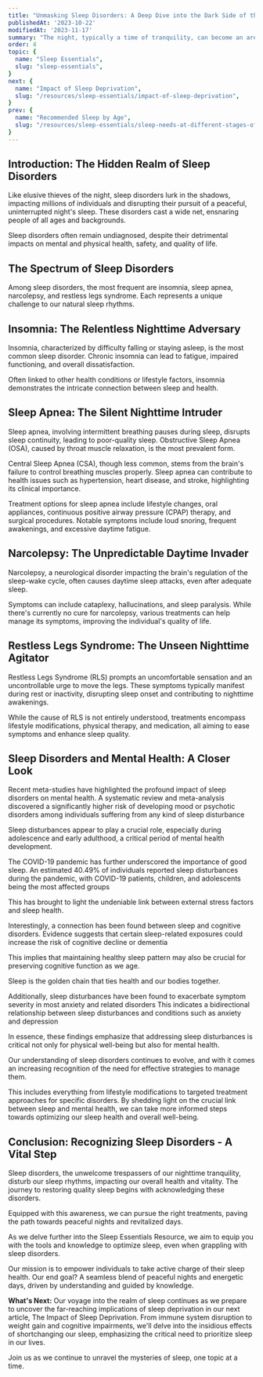 ```yaml
---
title: "Unmasking Sleep Disorders: A Deep Dive into the Dark Side of the Night"
publishedAt: '2023-10-22'
modifiedAt: '2023-11-17'
summary: "The night, typically a time of tranquility, can become an arena of struggle for those affected by sleep disorders. Here, we provide an overview of common sleep disorders such as insomnia, sleep apnea, narcolepsy, and restless legs syndrome. We shed light on their symptoms, diagnostic processes, and treatment strategies."
order: 4
topic: {
  name: "Sleep Essentials",
  slug: "sleep-essentials",
}
next: {
  name: "Impact of Sleep Deprivation",
  slug: "/resources/sleep-essentials/impact-of-sleep-deprivation",
}
prev: {
  name: "Recommended Sleep by Age",
  slug: "/resources/sleep-essentials/sleep-needs-at-different-stages-of-life",
}
---
```


## Introduction: The Hidden Realm of Sleep Disorders
<Banner>Like elusive thieves of the night, sleep disorders lurk in the shadows, impacting millions of individuals and disrupting their pursuit of a peaceful, uninterrupted night's sleep. These disorders cast a wide net, ensnaring people of all ages and backgrounds.</Banner>

<SleepLib word="sleepDisorders">Sleep disorders</SleepLib> often remain undiagnosed, despite their detrimental impacts on mental and physical health, safety, and quality of life.

## The Spectrum of Sleep Disorders
Among sleep disorders, the most frequent are insomnia, sleep apnea, narcolepsy, and restless legs syndrome. Each represents a unique challenge to our natural sleep rhythms.

## Insomnia: The Relentless Nighttime Adversary
Insomnia, characterized by difficulty falling or staying asleep, is the most common sleep disorder. <SleepLib word="chronic">Chronic</SleepLib> insomnia can lead to <SleepLib word="fatigue">fatigue</SleepLib>, impaired functioning, and overall dissatisfaction.

Often linked to other health conditions or lifestyle factors, insomnia demonstrates the intricate connection between sleep and health.

## Sleep Apnea: The Silent Nighttime Intruder
Sleep apnea, involving intermittent breathing pauses during sleep, disrupts <SleepLib word="sleepContinuity">sleep continuity</SleepLib>, leading to poor-quality sleep. Obstructive Sleep Apnea (OSA), caused by throat muscle relaxation, is the most prevalent form.

Central Sleep Apnea (CSA), though less common, stems from the brain's failure to control breathing muscles properly. Sleep apnea can contribute to health issues such as hypertension, heart disease, and stroke, highlighting its clinical importance.

Treatment options for sleep apnea include lifestyle changes, oral appliances, continuous positive airway pressure (<SleepLib word="cpapDevice">CPAP</SleepLib>) therapy, and surgical procedures. Notable symptoms include loud <SleepLib word="snoring">snoring</SleepLib>, frequent <SleepLib word="awakenings">awakenings</SleepLib>, and excessive daytime fatigue.

## Narcolepsy: The Unpredictable Daytime Invader
<SleepLib word="narcolepsy">Narcolepsy</SleepLib>, a neurological disorder impacting the brain's regulation of the <SleepLib word="sleepWakeCycle">sleep-wake cycle</SleepLib>, often causes daytime sleep attacks, even after adequate sleep.

Symptoms can include <SleepLib word="cataplexy">cataplexy</SleepLib>, hallucinations, and <SleepLib word="sleepParalysis">sleep paralysis</SleepLib>. While there's currently no cure for narcolepsy, various treatments can help manage its symptoms, improving the individual's quality of life.

## Restless Legs Syndrome: The Unseen Nighttime Agitator
Restless Legs Syndrome (<SleepLib word="restlessLegSyndrome">RLS</SleepLib>) prompts an uncomfortable sensation and an uncontrollable urge to move the legs. These symptoms typically manifest during rest or inactivity, disrupting <SleepLib word="sleepOnset">sleep onset</SleepLib> and contributing to nighttime awakenings.

While the cause of RLS is not entirely understood, treatments encompass lifestyle modifications, physical therapy, and medication, all aiming to ease symptoms and enhance <SleepLib word="sleepQuality">sleep quality</SleepLib>.

## Sleep Disorders and Mental Health: A Closer Look

Recent meta-studies have highlighted the profound impact of sleep disorders on mental health. A systematic review and meta-analysis discovered a significantly higher risk of developing mood or psychotic disorders among individuals suffering from any kind of <SleepLib word="sleepDisturbance">sleep disturbance</SleepLib> <ExternalLink href="https://pubmed.ncbi.nlm.nih.gov/33549912/" citationNumber={1}></ExternalLink>

Sleep disturbances appear to play a crucial role, especially during adolescence and early adulthood, a critical period of mental health development.

The COVID-19 pandemic has further underscored the importance of good sleep. An estimated 40.49% of individuals reported sleep disturbances during the pandemic, with COVID-19 patients, children, and adolescents being the most affected groups <ExternalLink href="https://pubmed.ncbi.nlm.nih.gov/35131664/" citationNumber={3}></ExternalLink>

This has brought to light the undeniable link between external stress factors and sleep health.

Interestingly, a connection has been found between sleep and cognitive disorders. Evidence suggests that certain sleep-related exposures could increase the risk of cognitive decline or dementia <ExternalLink href="https://jnnp.bmj.com/content/91/3/236" citationNumber={4}></ExternalLink>

This implies that maintaining healthy <SleepLib word="sleepPattern">sleep pattern</SleepLib> may also be crucial for preserving cognitive function as we age.

<Quote> Sleep is the golden chain that ties health and our bodies together.</Quote>

Additionally, sleep disturbances have been found to exacerbate symptom severity in most anxiety and related disorders <ExternalLink href="https://pubmed.ncbi.nlm.nih.gov/26745517/" citationNumber={5}></ExternalLink> This indicates a bidirectional relationship between sleep disturbances and conditions such as anxiety and depression <ExternalLink href="https://academic.oup.com/sleep/article/36/7/1059/2453875" citationNumber={6}></ExternalLink>

In essence, these findings emphasize that addressing sleep disturbances is critical not only for physical well-being but also for mental health.

Our understanding of sleep disorders continues to evolve, and with it comes an increasing recognition of the need for effective strategies to manage them.

This includes everything from lifestyle modifications to targeted treatment approaches for specific disorders. By shedding light on the crucial link between sleep and mental health, we can take more informed steps towards optimizing our sleep health and overall well-being.

## Conclusion: Recognizing Sleep Disorders - A Vital Step

Sleep disorders, the unwelcome trespassers of our nighttime tranquility, disturb our sleep rhythms, impacting our overall health and vitality. The journey to restoring quality sleep begins with acknowledging these disorders.

Equipped with this awareness, we can pursue the right treatments, paving the path towards peaceful nights and revitalized days.

As we delve further into the <InternalLink word="sleepEssentialsResource">Sleep Essentials Resource</InternalLink>, we aim to equip you with the tools and knowledge to optimize sleep, even when grappling with sleep disorders.

Our mission is to empower individuals to take active charge of their sleep health. Our end goal? A seamless blend of peaceful nights and energetic days, driven by understanding and guided by knowledge.

**What's Next:** Our voyage into the realm of sleep continues as we prepare to uncover the far-reaching implications of sleep deprivation in our next article, <InternalLink word="sleepDeprivation">The Impact of Sleep Deprivation</InternalLink>. From immune system disruption to weight gain and cognitive impairments, we'll delve into the insidious effects of shortchanging our sleep, emphasizing the critical need to prioritize sleep in our lives.

Join us as we continue to unravel the mysteries of sleep, one topic at a time.


